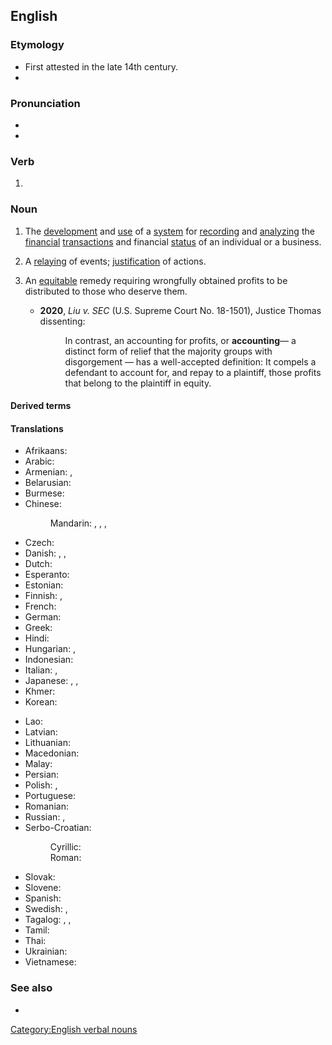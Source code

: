 ==English==

===Etymology===
* First attested in the late 14th century.
* {{suffix|en|account|ing}}

===Pronunciation===
* {{IPA|en|/ə.ˈkaʊn.tɪŋ/}}
* {{audio|en|LL-Q1860 (eng)-Vealhurl-accounting.wav|Audio (RP)}}

===Verb===
{{head|en|verb form}}

# {{present participle of|en|account|nocat=1}}

===Noun===
{{wikipedia}}
{{en-noun|-|s}}

# {{lb|en|business}} The [[development]] and [[use]] of a [[system]] for [[record]]ing and [[analyze|analyzing]] the [[financial]] [[transaction]]s and financial [[status]] of an individual or a business.
# A [[relay]]ing of events; [[justification]] of actions.
#: {{ux|en|He was required to give a thorough '''accounting''' of his time.}}
# {{lb|en|law}} An [[equitable]] remedy requiring wrongfully obtained profits to be distributed to those who deserve them.
#* '''2020''', ''Liu v. SEC'' (U.S. Supreme Court No. 18-1501), Justice Thomas dissenting:
#*: In contrast, an accounting for profits, or '''accounting'''— a distinct form of relief that the majority groups with disgorgement — has a well-accepted definition: It compels a defendant to account for, and repay to a plaintiff, those profits that belong to the plaintiff in equity.

====Derived terms====
{{der3|en
|creative accounting
|financial accounting
|Hollywood accounting
|accounting cost
|accounting machine
|accounting period
|accounting profit
|accounting year
|cookie-jar accounting
|forensic accounting
|tax accounting
|management accounting
}}

====Translations====
{{trans-top|development and maintenance of system for recording and analyzing financial transactions}}
* Afrikaans: {{t|af|rekeningkunde}}
* Arabic: {{t|ar|مُحَاسِبَة|f}}
* Armenian: {{t+|hy|հաշվապահություն}}, {{t+|hy|տոմարակալություն}} {{qualifier|Western Armenian}}
* Belarusian: {{t|be|бухгалтэ́рыя|f}}
* Burmese: {{t+|my|စာရင်းကိုင်ပညာ}}
* Chinese:
*: Mandarin: {{t+|cmn|會計|sc=Hani}}, {{t+|cmn|会计|tr=kuàijì|sc=Hani}}, {{t+|cmn|會計學|sc=Hani}}, {{t+|cmn|会计学|tr=kuàijìxué|sc=Hani}}
* Czech: {{t+|cs|účetnictví|n}}
* Danish: {{t|da|bogføring|c}}, {{t|da|bogholderi|n}}, {{t|da|regnskab|n}}
* Dutch: {{t+|nl|boekhouding|f}}
* Esperanto: {{t|eo|librotenado}}
* Estonian: {{t|et|raamatupidamine}}
* Finnish: {{t+|fi|kirjanpito}}, {{t+|fi|laskentatoimi}}
* French: {{t+|fr|comptabilité|f}}
* German: {{t+|de|Buchhaltung|f}}
* Greek: {{t+|el|λογιστική|f}}
* Hindi: {{t|hi|लेखांकन|m}}
* Hungarian: {{t+|hu|könyvelés}}, {{t+|hu|számvitel}}
* Indonesian: {{t|id|akunting}}
* Italian: {{t+|it|contabilità|f}}, {{t+|it|bilancio|m}}
* Japanese: {{t+|ja|会計|tr=かいけい, kaikei}}, {{t+|ja|経理|tr=けいり, keiri}}, {{t+|ja|会計学|tr=かいけいがく, kaikeigaku}}
* Khmer: {{t+|km|គណនេយ្យ}}
* Korean: {{t+|ko|회계}}
{{trans-mid}}
* Lao: {{t|lo|ການບັນຊີ}}
* Latvian: {{t|lv|grāmatvedība|f}}
* Lithuanian: {{t|lt|apskaita|f}}
* Macedonian: {{t|mk|сметководство|n}}
* Malay: {{t+|ms|perakaunan}}
* Persian: {{t+|fa|حسابداری|tr=hesâbdâri}}
* Polish: {{t|pl|rachunkowość|f}}, {{t+|pl|księgowość|f}}
* Portuguese: {{t+|pt|contabilidade|f}}
* Romanian: {{t+|ro|contabilitate|f}}
* Russian: {{t+|ru|бухгалте́рия|f}}, {{t+|ru|счетово́дство}} {{qualifier|slightly obsolete}}
* Serbo-Croatian:
*: Cyrillic: {{t|sh|рачуноводство|n}}
*: Roman: {{t+|sh|računovodstvo|n}}
* Slovak: {{t|sk|účtovníctvo|n}}
* Slovene: {{t|sl|računovodstvo|n}}
* Spanish: {{t+|es|contabilidad|f}}
* Swedish: {{t+|sv|bokföring|c}}, {{t+|sv|räkenskap|c}}
* Tagalog: {{t|tl|dalubtuusan}}, {{t|tl|palatuusan}}, {{t|tl|tuusan}}
* Tamil: {{t+|ta|கணக்கு வழக்கு}}
* Thai: {{t|th|การบัญชี}}
* Ukrainian: {{t+|uk|бухгалте́рія|f}}
* Vietnamese: {{t+|vi|kế toán}}
{{trans-bottom}}

===See also===
* {{l|en|accountancy}}

[[Category:English verbal nouns]]